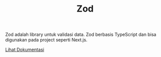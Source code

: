 
<Header image={logo}>

# Zod

</Header>

Zod adalah library untuk validasi data. Zod berbasis TypeScript dan bisa digunakan pada project seperti Next.js.

[Lihat Dokumentasi](https://zod.dev/)
